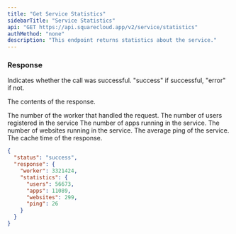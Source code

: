 ```yaml
---
title: "Get Service Statistics"
sidebarTitle: "Service Statistics"
api: "GET https://api.squarecloud.app/v2/service/statistics"
authMethod: "none"
description: "This endpoint returns statistics about the service."
---
```


### Response

<ResponseField name="status" type="string">
  Indicates whether the call was successful. "success" if successful, "error" if not.
</ResponseField>

<ResponseField name="response" type="object">

The contents of the response.

<Expandable title="Toggle object">

<ResponseField name="worker" type="number">
  The number of the worker that handled the request.
</ResponseField>

<ResponseField name="statistics" type="object">

<Expandable title="Toggle object">

<ResponseField name="users" type="number">
  The number of users registered in the service
</ResponseField>

<ResponseField name="apps" type="number">
  The number of apps running in the service.
</ResponseField>

<ResponseField name="websites" type="number">
  The number of websites running in the service.
</ResponseField>

<ResponseField name="ping" type="number">
  The average ping of the service.
</ResponseField>

<ResponseField name="time" type="number">
  The cache time of the response.
</ResponseField>

</Expandable>
</ResponseField>

</Expandable>
</ResponseField>

<ResponseExample>

```json Response
{
  "status": "success",
  "response": {
    "worker": 3321424,
    "statistics": {
      "users": 56673,
      "apps": 11089,
      "websites": 299,
      "ping": 26
    }
  }
}
```

</ResponseExample>
